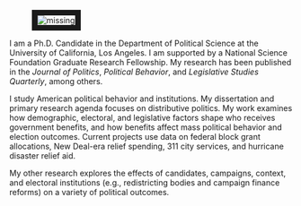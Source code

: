 <link rel="stylesheet" href="styles.css" type="text/css">
<link rel="stylesheet" href="site_libs/academicons-1.8.6/css/academicons.css" type="text/css">

<div id="columns">
  <div id="left">
  <figure>
  <img src="images/home.jpg" style="border:10px solid;" alt = "missing" />
  </figure>
  </div>
  <div id="right">
  <p>I am a Ph.D. Candidate in the Department of Political Science at the University of California, Los Angeles. I am supported by a National Science Foundation Graduate Research Fellowship. My research has been published in the *Journal of Politics*, *Political Behavior*, and *Legislative Studies Quarterly*, among others.</p>
  <p>I study American political behavior and institutions. My dissertation and primary research agenda focuses on distributive politics. My work examines how demographic, electoral, and legislative factors shape who receives government benefits, and how benefits affect mass political behavior and election outcomes. Current projects use data on federal block grant allocations, New Deal-era relief spending, 311 city services, and hurricane disaster relief aid.</p>
  <p>My other research explores the effects of candidates, campaigns, context, and electoral institutions (e.g., redistricting bodies and campaign finance reforms) on a variety of political outcomes.</p>
  </div>
  </div>